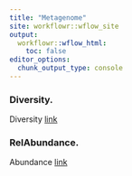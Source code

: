 ```yaml
---
title: "Metagenome"
site: workflowr::wflow_site
output:
  workflowr::wflow_html:
    toc: false
editor_options:
  chunk_output_type: console
---
```


### Diversity. 
Diversity
[link](Diversity.html)

### RelAbundance. 
Abundance
[link](RelAbundance.html)
